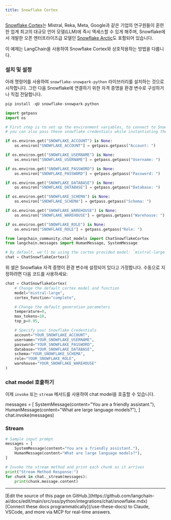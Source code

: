 ```yaml
---
title: Snowflake Cortex
---
```


[Snowflake Cortex](https://docs.snowflake.com/en/user-guide/snowflake-cortex/llm-functions)는 Mistral, Reka, Meta, Google과 같은 기업의 연구원들이 훈련한 업계 최고의 대규모 언어 모델(LLM)에 즉시 액세스할 수 있게 해주며, Snowflake에서 개발한 오픈 엔터프라이즈급 모델인 [Snowflake Arctic](https://www.snowflake.com/en/data-cloud/arctic/)도 포함되어 있습니다.

이 예제는 LangChain을 사용하여 Snowflake Cortex와 상호작용하는 방법을 다룹니다.

### 설치 및 설정

아래 명령어를 사용하여 `snowflake-snowpark-python` 라이브러리를 설치하는 것으로 시작합니다. 그런 다음 Snowflake에 연결하기 위한 자격 증명을 환경 변수로 구성하거나 직접 전달합니다.

```python
pip install -qU snowflake-snowpark-python
```

```python
import getpass
import os

# First step is to set up the environment variables, to connect to Snowflake,
# you can also pass these snowflake credentials while instantiating the model

if os.environ.get("SNOWFLAKE_ACCOUNT") is None:
    os.environ["SNOWFLAKE_ACCOUNT"] = getpass.getpass("Account: ")

if os.environ.get("SNOWFLAKE_USERNAME") is None:
    os.environ["SNOWFLAKE_USERNAME"] = getpass.getpass("Username: ")

if os.environ.get("SNOWFLAKE_PASSWORD") is None:
    os.environ["SNOWFLAKE_PASSWORD"] = getpass.getpass("Password: ")

if os.environ.get("SNOWFLAKE_DATABASE") is None:
    os.environ["SNOWFLAKE_DATABASE"] = getpass.getpass("Database: ")

if os.environ.get("SNOWFLAKE_SCHEMA") is None:
    os.environ["SNOWFLAKE_SCHEMA"] = getpass.getpass("Schema: ")

if os.environ.get("SNOWFLAKE_WAREHOUSE") is None:
    os.environ["SNOWFLAKE_WAREHOUSE"] = getpass.getpass("Warehouse: ")

if os.environ.get("SNOWFLAKE_ROLE") is None:
    os.environ["SNOWFLAKE_ROLE"] = getpass.getpass("Role: ")
```

```python
from langchain_community.chat_models import ChatSnowflakeCortex
from langchain.messages import HumanMessage, SystemMessage

# By default, we'll be using the cortex provided model: `mistral-large`, with function: `complete`
chat = ChatSnowflakeCortex()
```

위 셀은 Snowflake 자격 증명이 환경 변수에 설정되어 있다고 가정합니다. 수동으로 지정하려면 다음 코드를 사용하세요:

```python
chat = ChatSnowflakeCortex(
    # Change the default cortex model and function
    model="mistral-large",
    cortex_function="complete",

    # Change the default generation parameters
    temperature=0,
    max_tokens=10,
    top_p=0.95,

    # Specify your Snowflake Credentials
    account="YOUR_SNOWFLAKE_ACCOUNT",
    username="YOUR_SNOWFLAKE_USERNAME",
    password="YOUR_SNOWFLAKE_PASSWORD",
    database="YOUR_SNOWFLAKE_DATABASE",
    schema="YOUR_SNOWFLAKE_SCHEMA",
    role="YOUR_SNOWFLAKE_ROLE",
    warehouse="YOUR_SNOWFLAKE_WAREHOUSE"
)
```

### chat model 호출하기

이제 `invoke` 또는 `stream` 메서드를 사용하여 chat model을 호출할 수 있습니다.

messages = [
        SystemMessage(content="You are a friendly assistant."),
        HumanMessage(content="What are large language models?"),
]
chat.invoke(messages)

### Stream

```python
# Sample input prompt
messages = [
    SystemMessage(content="You are a friendly assistant."),
    HumanMessage(content="What are large language models?"),
]

# Invoke the stream method and print each chunk as it arrives
print("Stream Method Response:")
for chunk in chat._stream(messages):
    print(chunk.message.content)
```

---

<Callout icon="pen-to-square" iconType="regular">
    [Edit the source of this page on GitHub.](https://github.com/langchain-ai/docs/edit/main/src/oss/python/integrations/chat/snowflake.mdx)
</Callout>
<Tip icon="terminal" iconType="regular">
    [Connect these docs programmatically](/use-these-docs) to Claude, VSCode, and more via MCP for    real-time answers.
</Tip>
